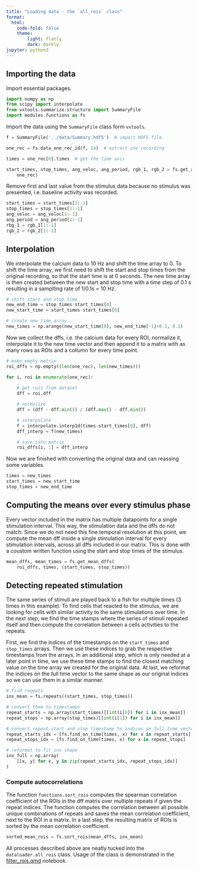 ```yaml
---
title: "Loading data - the `all_rois` class"
format:
  html:
    code-fold: false
    theme:
        light: flatly
        dark: darkly
jupyter: python3
---
```


## Importing the data

Import essential packages.

```python
import numpy as np
from scipy import interpolate
from vxtools.summarize.structure import SummaryFile
import modules.functions as fs
```

Import the data using the `SummaryFile` class form `vxtools`. 

```python
f = SummaryFile('../data/Summary.hdf5')  # import HDF5 file

one_rec = fs.data_one_rec_id(f, 14)  # extract one recording

times = one_rec[0].times  # get the time axis

start_times, stop_times, ang_veloc, ang_period, rgb_1, rgb_2 = fs.get_attributes(
    one_rec)
```

Remove first and last value from the stimulus data because no stimulus was presented, i.e. baseline activity was recorded.

```python
start_times = start_times[1:-1]
stop_times = stop_times[1:-1]
ang_veloc = ang_veloc[1:-1]
ang_period = ang_period[1:-1]
rbg_1 = rgb_1[1:-1]
rgb_2 = rgb_2[1:-1]
```

## Interpolation

We interpolate the calcium data to 10 Hz and shift the time array to 0.
To shift the time array, we first need to shift the start and stop times from the original recording, so that the start time is at 0 seconds. The new time array is then created between the new start and stop time with a time step of 0.1 s resulting in a samplting rate of 1/0.1s = 10 Hz.

```python
# shift start and stop time
new_end_time = stop_times-start_times[0]
new_start_time = start_times-start_times[0]

# create new time array
new_times = np.arange(new_start_time[0], new_end_time[-1]+0.1, 0.1)
```

Now we collect the dffs, i.e. the calcium data for every ROI, normalize it, interpolate it to the new time vector and then append it to a matrix with as many rows as ROIs and a collumn for every time point.

```python
# make empty matrix 
roi_dffs = np.empty((len(one_rec), len(new_times)))

for i, roi in enumerate(one_rec):
    
    # get rois from dataset
    dff = roi.dff 

    # normalize
    dff = (dff - dff.min()) / (dff.max() - dff.min()) 

    # interpolate
    f = interpolate.interp1d(times-start_times[0], dff)
    dff_interp = f(new_times)

    # save into matrix
    roi_dffs[i, :] = dff_interp
```

Now we are finished with converting the original data and can reassing some variables.

```python
times = new_times
start_times = new_start_time
stop_times = new_end_time
```

## Computing the means over every stimulus phase

Every vector included in the matrix has multiple datapoints for a single stimulation interval. This way, the stimulation data and the dffs do not match. Since we do not need this fine temporal resolution at this point, we compute the mean dff inside a single stimulation interval for every stimulation intervals, across all dffs included in our matrix. This is done with a coustom written function using the start and stop times of the stimulus.

```python
mean_dffs, mean_times = fs.get_mean_dffs(
    roi_dffs, times, (start_times, stop_times))
```

## Detecting repeated stimulation

The same series of stimuli are played back to a fish for multiple times (3 times in this example). To find cells that reacted to the stimulus, we are looking for cells with similar activity to the same stimulations over time. In the next step, we find the time stamps where the series of stimuli repeated itself and then compute the correlation between a cells activities to the repeats.

First, we find the indices of the timestamps on the `start_times` and `stop_times` arrays. Then we use these indices to grab the respective timestamps from the arrays. In an additional step, which is only needed at a later point in time, we use these time stamps to find the closest matching value on the time array we created for the original data. At last, we reformat the indices on the full time vector to the same shape as our original indices so we can use them in a similar manner.

```python
# find repeats
inx_mean = fs.repeats((start_times, stop_times))

# convert them to timestamps
repeat_starts = np.array(start_times)[[int(i[0]) for i in inx_mean]]
repeat_stops = np.array(stop_times)[[int(i[1]) for i in inx_mean]]

# convert repeat start and stop timestamp to indices on full time vector
repeat_starts_idx = [fs.find_on_time(times, x) for x in repeat_starts]
repeat_stops_idx = [fs.find_on_time(times, x) for x in repeat_stops]

# reformat to fit inx shape
inx_full = np.array(
    [[x, y] for x, y in zip(repeat_starts_idx, repeat_stops_idx)]
)
```

### Compute autocorrelations

The function `functions.sort_rois` computes the spearman correlation coefficient of the ROIs in the dff matrix over multiple repeats if given the repeat indices. The function computes the correlation between all possible unique combinations of repeats and saves the mean correlation coefficient, next to the ROI in a matrix. In a last step, the resulting matrix of ROIs is sorted by the mean correlation coefficient.

```python
sorted_mean_rois = fs.sort_rois(mean_dffs, inx_mean)
```

All processes described above are neatly tucked into the `dataloader.all_rois` class. Usage of the class is demonstrated in the [filter_rois.qmd](filter_rois.html) notebook. 